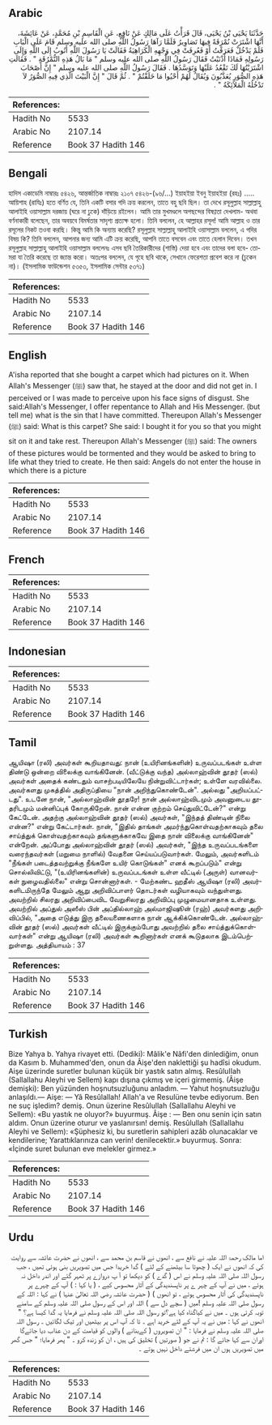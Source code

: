 ## Arabic


<div dir="rtl" lang="ar" style={{fontSize:'larger',backgroundColor:'#f8f9fa',padding:20}}>
حَدَّثَنَا يَحْيَى بْنُ يَحْيَى، قَالَ قَرَأْتُ عَلَى مَالِكٍ عَنْ نَافِعٍ، عَنِ الْقَاسِمِ بْنِ مُحَمَّدٍ، عَنْ عَائِشَةَ، أَنَّهَا اشْتَرَتْ نُمْرَقَةً فِيهَا تَصَاوِيرُ فَلَمَّا رَآهَا رَسُولُ اللَّهِ صلى الله عليه وسلم قَامَ عَلَى الْبَابِ فَلَمْ يَدْخُلْ فَعَرَفْتُ أَوْ فَعُرِفَتْ فِي وَجْهِهِ الْكَرَاهِيَةُ فَقَالَتْ يَا رَسُولَ اللَّهِ أَتُوبُ إِلَى اللَّهِ وَإِلَى رَسُولِهِ فَمَاذَا أَذْنَبْتُ فَقَالَ رَسُولُ اللَّهِ صلى الله عليه وسلم ‏"‏ مَا بَالُ هَذِهِ النُّمْرُقَةِ ‏"‏ ‏.‏ فَقَالَتِ اشْتَرَيْتُهَا لَكَ تَقْعُدُ عَلَيْهَا وَتَوَسَّدُهَا ‏.‏ فَقَالَ رَسُولُ اللَّهِ صلى الله عليه وسلم ‏"‏ إِنَّ أَصْحَابَ هَذِهِ الصُّوَرِ يُعَذَّبُونَ وَيُقَالُ لَهُمْ أَحْيُوا مَا خَلَقْتُمْ ‏"‏ ‏.‏ ثُمَّ قَالَ ‏"‏ إِنَّ الْبَيْتَ الَّذِي فِيهِ الصُّوَرُ لاَ تَدْخُلُهُ الْمَلاَئِكَةُ ‏"‏ ‏.‏
</div>
<div style={{backgroundColor:'#f8f9fa',padding:20, marginBottom: 10}}><table> <thead> <tr> <th>References:</th> <th></th> </tr> </thead> <tbody><tr><td>Hadith No</td><td>5533</td></tr><tr><td>Arabic No</td><td>2107.14</td></tr><tr><td>Reference</td><td>Book 37 Hadith 146</td></tr></tbody></table></div>

## Bengali


<div dir="ltr" lang="bn" style={{fontSize:'larger',backgroundColor:'#f8f9fa',padding:20}}>
হাদিস একাডেমি নাম্বারঃ ৫৪২৬, আন্তর্জাতিক নাম্বারঃ ২১০৭ ৫৪২৬-(৯৬/...) ইয়াহইয়া ইবনু ইয়াহইয়া (রহঃ) ..... আয়িশাহ (রাযিঃ) হতে বর্ণিত যে, তিনি একটি বসার গদি ক্রয় করলেন, তাতে বহু ছবি ছিল। তা দেখে রসূলুল্লাহ সাল্লাল্লাহু আলাইহি ওয়াসাল্লাম দরজায় (ঘরে না ঢুকে) দাঁড়িয়ে রইলেন। আমি তার মুখমণ্ডলে অপছন্দের বিষণ্ণতা দেখলাম- অথবা বর্ণনাকারী বলেছেন, তার অবয়বে বিমৰ্ষতার সাদৃশ্য প্রত্যক্ষ হলো। তিনি বললেন, হে আল্লাহর রসূল! আমি আল্লাহ ও তার রসূলের নিকট তওবা করছি। কিন্তু আমি কি অন্যায় করেছি? রসূলুল্লাহ সাল্লাল্লাহু আলাইহি ওয়াসাল্লাম বললেন, এ গদির বিষয় কি? তিনি বললেন, আপনার জন্য আমি এটি ক্রয় করেছি, আপনি তাতে বসবেন এবং তাতে হেলান দিবেন। তখন রসূলুল্লাহ সাল্লাল্লাহু আলাইহি ওয়াসাল্লাম বললেনঃ এসব ছবি তৈরিকারীদের (শাস্তি) দেয়া হবে এবং তাদের বলা হবে- তোমরা যা তৈরি করেছে তা জ্যান্ত করো। অতঃপর বললেন, যে গৃহে ছবি থাকে, সেখানে ফেরেশতা প্রবেশ করে না (ঢুকেন না)। (ইসলামিক ফাউন্ডেশন ৫৩৫৩, ইসলামিক সেন্টার ৫৩৭১)
</div>
<div style={{backgroundColor:'#f8f9fa',padding:20, marginBottom: 10}}><table> <thead> <tr> <th>References:</th> <th></th> </tr> </thead> <tbody><tr><td>Hadith No</td><td>5533</td></tr><tr><td>Arabic No</td><td>2107.14</td></tr><tr><td>Reference</td><td>Book 37 Hadith 146</td></tr></tbody></table></div>

## English


<div dir="ltr" lang="en" style={{fontSize:'larger',backgroundColor:'#f8f9fa',padding:20}}>
A'isha reported that she bought a carpet which had pictures on it. When Allah's Messenger (ﷺ) saw that, he stayed at the door and did not get in. I perceived or I was made to perceive upon his face signs of disgust. She said:Allah's Messenger, I offer repentance to Allah and His Messenger. (but tell me) what is the sin that I have committed. Thereupon Allah's Messenger (ﷺ) said: What is this carpet? She said: I bought it for you so that you might sit on it and take rest. Thereupon Allah's Messenger (ﷺ) said: The owners of these pictures would be tormented and they would be asked to bring to life what they tried to create. He then said: Angels do not enter the house in which there is a picture
</div>
<div style={{backgroundColor:'#f8f9fa',padding:20, marginBottom: 10}}><table> <thead> <tr> <th>References:</th> <th></th> </tr> </thead> <tbody><tr><td>Hadith No</td><td>5533</td></tr><tr><td>Arabic No</td><td>2107.14</td></tr><tr><td>Reference</td><td>Book 37 Hadith 146</td></tr></tbody></table></div>

## French


<div dir="ltr" lang="fr" style={{fontSize:'larger',backgroundColor:'#f8f9fa',padding:20}}>

</div>
<div style={{backgroundColor:'#f8f9fa',padding:20, marginBottom: 10}}><table> <thead> <tr> <th>References:</th> <th></th> </tr> </thead> <tbody><tr><td>Hadith No</td><td>5533</td></tr><tr><td>Arabic No</td><td>2107.14</td></tr><tr><td>Reference</td><td>Book 37 Hadith 146</td></tr></tbody></table></div>

## Indonesian


<div dir="ltr" lang="id" style={{fontSize:'larger',backgroundColor:'#f8f9fa',padding:20}}>

</div>
<div style={{backgroundColor:'#f8f9fa',padding:20, marginBottom: 10}}><table> <thead> <tr> <th>References:</th> <th></th> </tr> </thead> <tbody><tr><td>Hadith No</td><td>5533</td></tr><tr><td>Arabic No</td><td>2107.14</td></tr><tr><td>Reference</td><td>Book 37 Hadith 146</td></tr></tbody></table></div>

## Tamil


<div dir="ltr" lang="ta" style={{fontSize:'larger',backgroundColor:'#f8f9fa',padding:20}}>
ஆயிஷா (ரலி) அவர்கள் கூறியதாவது: நான் (உயிரினங்களின்) உருவப்படங்கள் உள்ள திண்டு ஒன்றை விலைக்கு வாங்கினேன். (வீட்டுக்கு வந்த) அல்லாஹ்வின் தூதர் (ஸல்) அவர்கள் அதைக் கண்டதும் வாசற்படியிலேயே நின்றுவிட்டார்கள்; உள்ளே வரவில்லை. அவர்களது முகத்தில் அதிருப்தியை "நான் அறிந்துகொண்டேன்". அல்லது "அறியப்பட்டது". உடனே நான், "அல்லாஹ்வின் தூதரே! நான் அல்லாஹ்விடமும் அவனுடைய தூதரிடமும் மன்னிப்புக் கோருகிறேன். நான் என்ன குற்றம் செய்துவிட்டேன்?" என்று கேட்டேன். அதற்கு அல்லாஹ்வின் தூதர் (ஸல்) அவர்கள், "இந்தத் திண்டின் நிலை என்ன?" என்று கேட்டார்கள். நான், "இதில் தாங்கள் அமர்ந்துகொள்வதற்காகவும் தலை சாய்த்துக் கொள்வதற்காகவும் தங்களுக்காகவே இதை நான் விலைக்கு வாங்கினேன்" என்றேன். அப்போது அல்லாஹ்வின் தூதர் (ஸல்) அவர்கள், "இந்த உருவப்படங்களை வரைந்தவர்கள் (மறுமை நாளில்) வேதனை செய்யப்படுவார்கள். மேலும், அவர்களிடம் "நீங்கள் படைத்தவற்றுக்கு நீங்களே உயிர் கொடுங்கள்" எனக் கூறப்படும்" என்று சொல்லிவிட்டு, "(உயிரினங்களின்) உருவப்படங்கள் உள்ள வீட்டில் (அருள்) வானவர்கள் நுழைவதில்லை" என்று சொன்னார்கள். - மேற்கண்ட ஹதீஸ் ஆயிஷா (ரலி) அவர்களிடமிருந்தே மேலும் ஆறு அறிவிப்பாளர் தொடர்கள் வழியாகவும் வந்துள்ளது. அவற்றில் சிலரது அறிவிப்பைவிட வேறுசிலரது அறிவிப்பு முழுமையானதாக உள்ளது. அவற்றில் அப்துல் அஸீஸ் பின் அப்தில்லாஹ் அல்மாஜிஷூன் (ரஹ்) அவர்களது அறிவிப்பில், "அதை எடுத்து இரு தலையணைகளாக நான் ஆக்கிக்கொண்டேன். அல்லாஹ்வின் தூதர் (ஸல்) அவர்கள் வீட்டில் இருக்கும்போது அவற்றில் தலை சாய்த்துக்கொள்வார்கள்" என்று ஆயிஷா (ரலி) அவர்கள் கூறினார்கள் எனக் கூடுதலாக இடம்பெற்றுள்ளது. அத்தியாயம் : 37
</div>
<div style={{backgroundColor:'#f8f9fa',padding:20, marginBottom: 10}}><table> <thead> <tr> <th>References:</th> <th></th> </tr> </thead> <tbody><tr><td>Hadith No</td><td>5533</td></tr><tr><td>Arabic No</td><td>2107.14</td></tr><tr><td>Reference</td><td>Book 37 Hadith 146</td></tr></tbody></table></div>

## Turkish


<div dir="ltr" lang="tr" style={{fontSize:'larger',backgroundColor:'#f8f9fa',padding:20}}>
Bize Yahya b. Yahya rivayet etti. (Dediki): Mâlik'e Nâfi'den dinlediğim, onun da Kasım b. Muhammed'den, onun da Âişe'den naklettiği şu hadîsi okudum. Aişe üzerinde suretler bulunan küçük bir yastık satın almış. ResûluIIah (Sallallahu Aleyhi ve Sellem) kapı dışına çıkmış ve içeri girmemiş. (Âişe demişki): Ben yüzünden hoşnutsuzluğunu anladım. — Yahut hoşnutsuzluğu anlaşıldı.— Aişe: — Yâ Resûlallah! Allah'a ve Resulüne tevbe ediyorum. Ben ne suç işledim? demiş. Onun üzerine Resûlullah (Sallallahu Aleyhi ve Sellem): «Bu yastık ne oluyor?» buyurmuş. Âişe : — Ben onu senin için satın aldım. Onun üzerine oturur ve yaslanırsın! demiş. Resûlullah (Sallallahu Aleyhi ve Sellem): «Şüphesiz ki, bu suretlerin sahipleri azâb olunacaklar ve kendilerine; Yarattıklarınıza can verin! denilecektir.» buyurmuş. Sonra: «İçinde suret bulunan eve melekler girmez.»
</div>
<div style={{backgroundColor:'#f8f9fa',padding:20, marginBottom: 10}}><table> <thead> <tr> <th>References:</th> <th></th> </tr> </thead> <tbody><tr><td>Hadith No</td><td>5533</td></tr><tr><td>Arabic No</td><td>2107.14</td></tr><tr><td>Reference</td><td>Book 37 Hadith 146</td></tr></tbody></table></div>

## Urdu


<div dir="rtl" lang="ur" style={{fontSize:'larger',backgroundColor:'#f8f9fa',padding:20}}>
اما مالک رحمۃ اللہ علیہ نے نافع سے ، انھوں نے قاسم بن محمد سے ، انھوں نے حضرت عائشہ سے روایت کی کہ انھوں نے ایک ( چھوٹا سا بیٹھنے کے لئے ) گدا خریدا جس میں تصویریں بنی ہوئی تھیں ، جب رسول اللہ صلی اللہ علیہ وسلم نے اس ( گدے ) کو دیکھا تو آ پ دروازے پر ٹھہر گئے اور اندر داخل نہ ہوئے ، میں نے آپ کے چہر ے پر ناپسندیدگی کے آثار محسوس کیے ، ( یا کہا : ) آپ کے چہرے پر ناپسندیدگی کی آثار محسوس ہوئے ، تو انھوں ) ( حضرت عائشہ رضی اللہ تعالیٰ عنہا ) نے کہا : اللہ کے رسول صلی اللہ علیہ وسلم !میں ( سچے دل سے ) اللہ اور اس کے رسول صلی اللہ علیہ وسلم کے سامنے توبہ کرتی ہوں ۔ میں نے کیاگناہ کیا ہے؟تو رسول اللہ صلی اللہ علیہ وسلم نے فرمایا یہ گدا کیسا ہے؟ " انھوں نے کہا : میں نے یہ آپ کے لئے خرید اہے ۔ تا کہ آپ اس پر بیٹھیں اور ٹیک لگائیں ۔ رسول اللہ صلی اللہ علیہ وسلم نے فرمایا : " ان تصویروں ( کےبنانے ) والوں کو قیامت کے دن عذاب دیا جائےگا اوران سے کہا جائے گا : تم نے جو ( صورتیں ) تخلیق کی ہیں ، ان کو زندہ کرو ۔ " پھر فرمایا؛ " جس گھر میں تصویریں ہوں ان میں فرشتے داخل نہیں ہوتے ۔
</div>
<div style={{backgroundColor:'#f8f9fa',padding:20, marginBottom: 10}}><table> <thead> <tr> <th>References:</th> <th></th> </tr> </thead> <tbody><tr><td>Hadith No</td><td>5533</td></tr><tr><td>Arabic No</td><td>2107.14</td></tr><tr><td>Reference</td><td>Book 37 Hadith 146</td></tr></tbody></table></div>